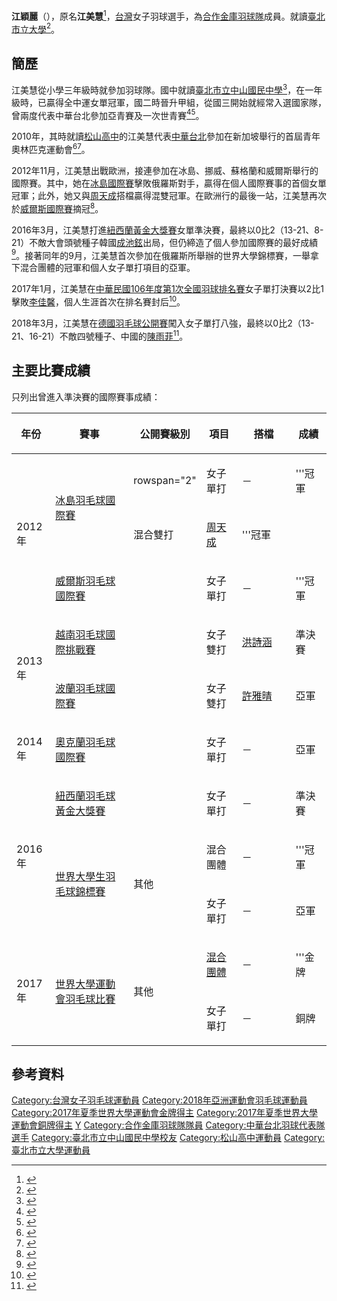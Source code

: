 {{noteTA|G1=Badminton}}
{{Infobox 羽球選手
| playername              = 江穎麗
| image                   = Yonex Chinese Taipei Open 2018 - R2 - CHIANG Ying Li vs Tai Tzu-ying 01.jpg
| size                    = 220px
| caption                 = 江穎麗於2018中華臺北羽球公開賽
| birth_name              = 江美慧
| date_of_birth           = {{birth_date_and_age|1992|10|8}}<ref>{{en}}{{cite web|url=http://odp.mjchost.com/en/athletes/c/chiangmeihw001.htm|title=Chiang Mei-Hui|website=Olympic Data Project|archiveurl=https://web.archive.org/web/20160304124907/http://odp.mjchost.com/en/athletes/c/chiangmeihw001.htm|archivedate=2016-03-04}}</ref>
| place_of_birth          = 
| height                  = {{height|m=1.65}}<ref name="雅加達亞運">{{en}}{{Cite web |url=https://en.asiangames2018.id/athletes/athlete/CHIANG-Ying-Li-3012540/ |title=Athletes - YING LI CHIANG |accessdate=2018-08-20 |publisher=2018年雅加達亞運會官方網站 |archive-url=https://web.archive.org/web/20180820040729/https://en.asiangames2018.id/athletes/athlete/CHIANG-Ying-Li-3012540/ |archive-date=2018-08-20 |dead-url=yes }}</ref>
| weight                  = {{weight|kg=59}}<ref name="雅加達亞運"/>
| event                   = 女子單打
| country                 = {{TPE}}
| years_active            = 
| handedness              = 
| coach                   = 
| highest_ranking         = 第25位（女單）
| date_of_highest_ranking = 2017年6月15日<ref name="highest-ranking">{{en}}[http://bwfcontent.tournamentsoftware.com/ranking/player.aspx?id=5391&player=107904 BWF World Ranking - Ranking of CHIANG Mei Hui (27588)]</ref>
| current_ranking         = 第46位（女單）
| date_of_current_ranking = 2018年6月7日 <ref>{{en}}[http://bwfcontent.tournamentsoftware.com/ranking/category.aspx?id=17716&category=473 BWF World Ranking - BWF世界排名榜 (6/7/2018) - Women's singles]</ref>
| played                  = 69勝–74負（女單）<br/>18勝–17負（女雙）<br/>11勝–6負（混雙）
| titles                  = 
| bwf_profile             = E1DBAF1D-E8A2-4972-8D2B-75A287327BF2
| bwf_id                  = 27588
| updated                 = 2018年6月7日
}}
{{MedalTableTop|width=286px}}
{{MedalSport | 女子[[羽毛球|羽毛球]]}}
{{MedalCountry |{{flag|TPE|univ}}}}
{{MedalCompetition | [[世界大學生運動會|世界大學生運動會]]}}
{{MedalGold  | [[2017年夏季世界大學生運動會|2017年 臺北]] | [[2017年夏季世界大學運動會羽球比賽混合團體項目|混合團體]] }}
{{MedalBronze| [[2017年夏季世界大學生運動會|2017年 臺北]] | [[2017年夏季世界大學生運動會羽球比賽|女子單打]] }}
{{MedalCompetition | [[世界大學生羽毛球錦標賽|世界大學生羽毛球錦標賽]]}}
{{MedalGold  | [[2016年世界大學生羽毛球錦標賽|2016年 拉緬斯科耶]] | 混合團體 }}
{{MedalSilver| [[2016年世界大學生羽毛球錦標賽|2016年 拉緬斯科耶]] | 女子單打 }}
{{MedalCompetition | [[中華民國全國運動會|中華民國全國運動會]]}}
{{MedalCountry | {{flagicon|ROC}} [[臺北市|臺北市]]}}
{{MedalBronze| [[中華民國106年全國運動會|2017年 宜蘭]] | [[中華民國106年全國運動會羽球比賽|女子團體]] }}
{{MedalBronze| [[中華民國110年全國運動會|2021年 新北]] | [[中華民國110年全國運動會羽球比賽|女子團體]] }}
{{MedalBottom}}
{{世大運獎牌記錄
|代表={{flag|TPE|univ}}
|項目=羽球
|a1=2017
|b1=1
|c1=混合團體
|a2=2017
|b2=3
|c2=單打
}}
'''江穎麗'''（{{bd|1992年|10月8日|||catIdx=C江}}），原名'''江美慧'''<ref>{{zh-tw}}{{cite news|title=影》戴資穎上工藝課 完成品是這樣|url=http://www.chinatimes.com/realtimenews/20180625002620-260403|newspaper=中時電子報|date=2018-06-25|accessdate=2018-06-29|archive-date=2020-09-28|archive-url=https://web.archive.org/web/20200928102945/https://www.chinatimes.com/realtimenews/20180625002620-260403|dead-url=no}}</ref>，[[台灣|台灣]]女子羽球選手，為[[合作金庫羽球隊|合作金庫羽球隊]]成員。就讀[[臺北市立大學|臺北市立大學]]<ref>{{zh-tw}}{{cite news |url=http://www2.ssu.org.tw/news/news_content.php?nid=6136 |title=[羽球] 江美慧敢拼敢打 北市大女團率先開胡 |publisher=SSU大專學生運動網 |date=2015-05-03 |accessdate=2022-05-02 }}</ref>。

==簡歷==
江美慧從小學三年級時就參加羽球隊。國中就讀[[臺北市立中山國民中學|臺北市立中山國民中學]]<ref>{{zh-tw}}{{cite web|title=金牌搖籃-中山國中 中山國中傑出校友 許仁豪、江美慧、李哲輝、 王子維、王齊麟、李 洋。 羽球混合團體賽 金牌|url=http://www.csjhs.tp.edu.tw/news/u_news_v2.asp?id=%7B8783E5BA-A751-48BF-A460-7E638316F430%7D&newsid=4574|publisher=臺北市中山國民中學|date=2017-09-07|accessdate=2021-08-03|archive-date=2021-08-03|archive-url=https://web.archive.org/web/20210803101427/http://www.csjhs.tp.edu.tw/news/u_news_v2.asp?id=%7B8783E5BA-A751-48BF-A460-7E638316F430%7D&newsid=4574|dead-url=no}}</ref>，在一年級時，已贏得全中運女單冠軍，國二時晉升甲組，從國三開始就經常入選國家隊，曾兩度代表中華台北參加亞青賽及一次世青賽<ref>{{zh-tw}}{{Facebook post |story = |photo = |video = y | user = |id = 1444326329014634 |title =邁向巔峰之路》羽球好手江美慧 |name =Vamos Sports翊起運動 |date = 2017-10-31}}</ref><ref>{{zh-tw}}{{cite news|title=羽球國手選拔賽╱一姐夢、成動力 江美慧爭后|url=http://www.libertytimes.com.tw/2010/new/feb/10/today-sp11.htm|newspaper=自由電子報|date=2010-02-10|deadurl=yes|archiveurl=https://web.archive.org/web/20120415123459/http://www.libertytimes.com.tw/2010/new/feb/10/today-sp11.htm|archivedate=2012-04-15}}</ref>。

2010年，其時就讀[[松山高中|松山高中]]的江美慧代表[[2010年夏季青年奧林匹克運動會中華台北代表團|中華台北]]參加在新加坡舉行的首屆青年奧林匹克運動會<ref>{{zh-tw}}{{cite news|title=羽球小將江美慧、謝豐澤 取得青年奧運參賽資格|url=http://news.rti.org.tw/index_newsContent.aspx?nid=243478|newspaper=中央廣播電臺|date=2010-05-20|deadurl=yes|archiveurl=https://archive.is/20130818080641/http://news.rti.org.tw/index_newsContent.aspx?nid=243478|archivedate=2013-08-18}}</ref><ref>{{zh-tw}}{{cite news|title=新加坡青奧/傻大姐江美慧 盼青奧為國爭光|url=http://www.elta.tv/news/news_detail.php?nid=3601|newspaper=愛爾達電視|date=2010-07-15|archiveurl=https://archive.is/20130818080525/http://www.elta.tv/news/news_detail.php?nid=3601|archivedate=2013-08-18|deadurl=yes}}</ref>。

2012年11月，江美慧出戰歐洲，接連參加在冰島、挪威、蘇格蘭和威爾斯舉行的國際賽。其中，她在[[2012年冰島羽毛球國際賽|冰島國際賽]]擊敗俄羅斯對手，贏得在個人國際賽事的首個女單冠軍；此外，她又與[[周天成|周天成]]搭檔贏得混雙冠軍。在歐洲行的最後一站，江美慧再次於[[2012年威爾斯羽毛球國際賽|威爾斯國際賽]]摘冠<ref>{{zh-tw}}{{cite news|title=羽球》台灣男單周天成、女單江美慧　威爾斯挑戰賽稱王封后|url=http://tw.news.yahoo.com/羽球-台灣男單周天成-女單江美慧-威爾斯挑戰賽稱王封后-173202512--spt.html|newspaper=麗台運動報|date=2012-12-03|archiveurl=https://archive.is/20130818080508/http://tw.news.yahoo.com/羽球-台灣男單周天成-女單江美慧-威爾斯挑戰賽稱王封后-173202512--spt.html|archivedate=2013-08-18|deadurl=yes}}</ref>。

2016年3月，江美慧打進[[2016年紐西蘭羽毛球黃金大獎賽|紐西蘭黃金大獎賽]]女單準決賽，最終以0比2（13-21、8-21）不敵大會頭號種子韓國[[成池鉉|成池鉉]]出局，但仍締造了個人參加國際賽的最好成績<ref>{{zh-tw}}{{cite news|title=羽球》江美慧紐羽賽四強止步　仍寫個人國際賽最佳紀錄|url=http://www.ltsports.com.tw/other/complex/116505-2016-03-26-06-20-03|agency=麗台體育報|date=2016-03-26|accessdate=2016-03-26|archive-date=2018-01-08|archive-url=https://web.archive.org/web/20180108063247/https://www.ltsports.com.tw/other/complex/116505-2016-03-26-06-20-03|dead-url=no}}</ref>。接著同年的9月，江美慧首次參加在俄羅斯所舉辦的世界大學錦標賽，一舉拿下混合團體的冠軍和個人女子單打項目的亞軍。

2017年1月，江美慧在[[中華民國106年度第1次全國羽球排名賽|中華民國106年度第1次全國羽球排名賽]]女子單打決賽以2比1擊敗[[李佳馨|李佳馨]]，個人生涯首次在排名賽封后<ref>{{zh-tw}}{{cite news|title=老將薛軒億 36分鐘快斬「夜市球王」|url=http://sports.ltn.com.tw/news/paper/1069831|agency=自由時報|date=2017-01-10|accessdate=2017-04-02|archive-date=2017-04-03|archive-url=https://web.archive.org/web/20170403013641/http://sports.ltn.com.tw/news/paper/1069831|dead-url=no}}</ref>。

2018年3月，江美慧在[[2018年德國羽毛球公開賽|德國羽毛球公開賽]]闖入女子單打八強，最終以0比2（13-21、16-21）不敵四號種子、中國的[[陳雨菲|陳雨菲]]<ref>{{zh-tw}}{{cite news|title=羽球》扳倒前世界第二 周天成德國賽晉四|url=http://sports.ltn.com.tw/news/breakingnews/2361305|newspaper=自由體育|date=2018-03-10|accessdate=2018-06-12|archive-date=2020-09-26|archive-url=https://web.archive.org/web/20200926123951/https://sports.ltn.com.tw/news/breakingnews/2361305|dead-url=no}}</ref>。

==主要比賽成績==
只列出曾進入準決賽的國際賽事成績：
{| class=wikitable style="text-align:center; font-size:small;" 
!width="50"|年份
!width="180"|賽事
!width="80"|公開賽級別
!width="60"|項目
!width="100"|搭檔
!width="50"|成績
|-
!rowspan="3"|2012年
|rowspan="2"|[[2012年冰島羽毛球國際賽|冰島羽毛球國際賽]]
|rowspan="2" {{BWFIS}}
|女子單打
|－
|bgcolor="gold"|'''冠軍
|-
|混合雙打
|[[周天成|周天成]]
|bgcolor="gold"|'''冠軍
|-
|[[2012年威爾斯羽毛球國際賽|威爾斯羽毛球國際賽]]
|{{BWFIC}}
|女子單打
|－
|bgcolor="gold"|'''冠軍
|-
!rowspan="2"|2013年
|[[2013年越南羽毛球國際挑戰賽|越南羽毛球國際挑戰賽]]
|{{BWFIC}}
|女子雙打
|[[洪詩涵_(羽毛球運動員)|洪詩涵]]
|bgcolor="#b8860b"|準決賽
|-
|[[2013年波蘭羽毛球國際賽|波蘭羽毛球國際賽]]
|{{BWFIS}}
|女子雙打
|[[許雅晴|許雅晴]]
|bgcolor="silver"|亞軍
|-
!rowspan="1"|2014年
|[[2014年奧克蘭羽毛球國際賽|奧克蘭羽毛球國際賽]]
|{{BWFIS}}
|女子單打
|－
|bgcolor="silver"|亞軍
|-
!rowspan="3"|2016年
|[[2016年紐西蘭羽毛球黃金大獎賽|紐西蘭羽毛球黃金大獎賽]]
|{{BWFGPG}}
|女子單打
|－
|bgcolor="#b8860b"|準決賽
|-
|rowspan="2"|[[2016年世界大學生羽毛球錦標賽|世界大學生羽毛球錦標賽]]
|rowspan="2"|其他
|混合團體
|－
|bgcolor="gold"|'''冠軍
|-
|女子單打
|－
|bgcolor="silver"|亞軍
|-
!rowspan="2"|2017年
|rowspan="2"|[[2017年夏季世界大學運動會羽球比賽|世界大學運動會羽毛球比賽]]
|rowspan="2"|其他
|[[2017年夏季世界大學運動會羽球比賽混合團體項目|混合團體]]
|－
|bgcolor="gold"|'''金牌
|-
|女子單打
|－
|bgcolor="#b8860b"|銅牌
|}
{{BWF賽事級別索引}}

==參考資料==
{{Reflist|2}}

{{DEFAULTSORT:CHIANG Ying Li}}
[[Category:台灣女子羽毛球運動員|Category:台灣女子羽毛球運動員]]
[[Category:2018年亞洲運動會羽毛球運動員|Category:2018年亞洲運動會羽毛球運動員]]
[[Category:2017年夏季世界大學運動會金牌得主|Category:2017年夏季世界大學運動會金牌得主]]
[[Category:2017年夏季世界大學運動會銅牌得主|Category:2017年夏季世界大學運動會銅牌得主]]
[[Category:江姓|Y]]
[[Category:合作金庫羽球隊隊員|Category:合作金庫羽球隊隊員]]
[[Category:中華台北羽球代表隊選手|Category:中華台北羽球代表隊選手]]
[[Category:臺北市立中山國民中學校友|Category:臺北市立中山國民中學校友]]
[[Category:松山高中運動員|Category:松山高中運動員]]
[[Category:臺北市立大學運動員|Category:臺北市立大學運動員]]